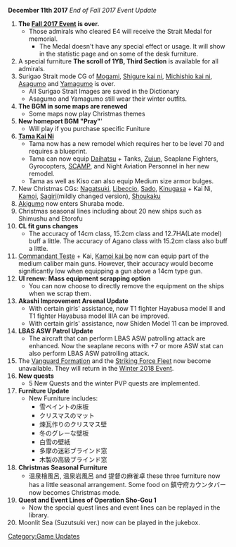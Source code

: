 '''December 11th 2017''' ''End of Fall 2017 Event Update''


#'''The [[Fall 2017 Event]] is over.'''
#*Those admirals who cleared E4 will receive the Strait Medal for memorial. 
#**The Medal doesn't have any special effect or usage. It will show in the statistic page and on some of the desk furniture.
#A special furniture '''The scroll of 1YB, Third Section''' is available for all admirals.
#Surigao Strait mode CG of [[Mogami]], [[Shigure|Shigure kai ni]], [[Michishio|Michishio kai ni]], [[Asagumo]] and [[Yamagumo]] is over. 
#*All Surigao Strait Images are saved in the Dictionary
#*Asagumo and Yamagumo still wear their winter outfits.
#'''The BGM in some maps are renewed'''
#* Some maps now play Christmas themes
#'''New homeport BGM "Pray"''''
#* Will play if you purchase specific Funiture
#'''[[Tama|Tama Kai Ni]]'''
#* Tama now has a new remodel which requires her to be level 70 and requires a blueprint.
#* Tama can now equip [[Daihatsu]] + Tanks, [[Zuiun]], Seaplane Fighters, Gyrocopters, [[SCAMP]], and Night Aviation Personnel in her new remodel.
#* Tama as well as Kiso can also equip Medium size armor bulges. 
# New Christmas CGs: [[Nagatsuki]], [[Libeccio]], [[Sado]], [[Kinugasa]] + Kai Ni, [[Kamoi]], [[Sagiri]](mildly changed version), [[Shoukaku]]
#[[Akigumo]] now enters Shuraba mode.
# Christmas seasonal lines including about 20 new ships such as Shimushu and Etorofu
# '''CL fit guns changes''' 
#* The accuracy of 14cm class, 15.2cm class and 12.7HA(Late model) buff a little. The accuracy of Agano class with 15.2cm class also buff a little.
# [[Commandant Teste]] + Kai, [[Kamoi|Kamoi kai bo]] now can equip part of the medium caliber main guns. However, their accuracy would become significantly low when equipping a gun above a 14cm type gun.
# '''UI renew: Mass equipment scrapping option'''
#* You can now choose to directly remove the equipment on the ships when we scrap them.
#'''Akashi Improvement Arsenal Update'''
#*With certain girls' assistance, now T1 fighter Hayabusa model II and T1 fighter Hayabusa model IIIA can be improved.
#*With certain girls' assistance, now Shiden Model 11 can be improved.
# '''LBAS ASW Patrol Update'''
#* The aircraft that can perform LBAS ASW patrolling attack are enhanced. Now the seaplane recons with +7 or more ASW stat can also perform LBAS ASW patrolling attack.
# The [[Vanguard Formation]] and the [[Striking Force Fleet]] now become unavailable. They will return in the [[Winter 2018 Event]].
# '''New quests'''
#*5 New Quests and the winter PVP quests are implemented.
# '''Furniture Update''' 
#* New Furniture includes: 
#**雪ペイントの床板 
#**クリスマスのマット 
#** 煉瓦作りのクリスマス壁
#**冬のグレーな壁板
#**白雪の壁紙
#**多摩の迷彩ブラインド窓
#**木製の高級ブラインド窓 
#'''Christmas Seasonal Furniture'''
#*温泉檜風呂, 温泉岩風呂 and 提督の麻雀卓 these three furniture now has a little seasonal arrangement. Some food on 鎮守府カウンタバー now becomes Christmas mode.
# '''Quest and Event Lines of Operation Sho-Gou 1'''
#*Now the special quest lines and event lines can be replayed in the library.
# Moonlit Sea (Suzutsuki ver.) now can be played in the jukebox.

[[Category:Game Updates]]